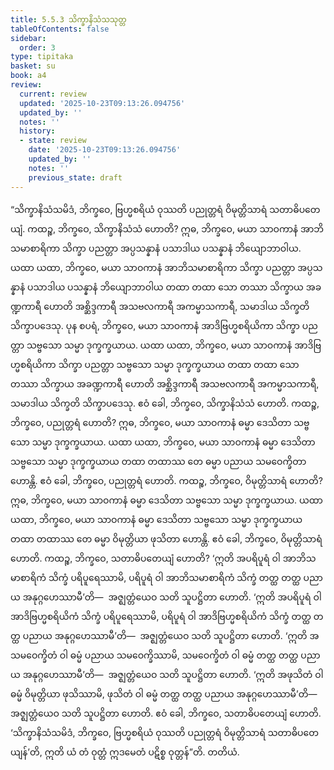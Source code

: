 ```yaml
---
title: 5.5.3 သိက္ခာနိသံသသုတ္တ
tableOfContents: false
sidebar:
  order: 3
type: tipitaka
basket: su
book: a4
review:
  current: review
  updated: '2025-10-23T09:13:26.094756'
  updated_by: ''
  notes: ''
  history:
  - state: review
    date: '2025-10-23T09:13:26.094756'
    updated_by: ''
    notes: ''
    previous_state: draft
---
```



<ReviewStatus review={frontmatter.review} showDetails={true} />

<HypothesisAnnotation frontmatter={frontmatter} />

<DynamicBreadcrumb />

<Division number="245" book="a4" e="ch" v="15" p="565">

<Paragraph number="1493" book="a4">
“သိက္ခာနိသံသမိဒံ, ဘိက္ခဝေ, ဗြဟ္မစရိယံ ဝုဿတိ ပညုတ္တရံ ဝိမုတ္တိသာရံ သတာဓိပတေယျံ. ကထဉ္စ, ဘိက္ခဝေ, သိက္ခာနိသံသံ ဟောတိ? ဣဓ, ဘိက္ခဝေ, မယာ သာဝကာနံ အာဘိသမာစာရိကာ သိက္ခာ ပညတ္တာ အပ္ပသန္နာနံ ပသာဒါယ ပသန္နာနံ ဘိယျောဘာဝါယ. ယထာ ယထာ, ဘိက္ခဝေ, မယာ သာဝကာနံ အာဘိသမာစာရိကာ သိက္ခာ ပညတ္တာ အပ္ပသန္နာနံ ပသာဒါယ ပသန္နာနံ ဘိယျောဘာဝါယ တထာ တထာ သော တဿာ သိက္ခာယ အခဏ္ဍကာရီ ဟောတိ အစ္ဆိဒ္ဒကာရီ အသဗလကာရီ အကမ္မာသကာရီ, သမာဒါယ သိက္ခတိ သိက္ခာပဒေသု.
</Paragraph>

<Paragraph number="1494" book="a4">
ပုန စပရံ, ဘိက္ခဝေ, မယာ သာဝကာနံ အာဒိဗြဟ္မစရိယိကာ သိက္ခာ ပညတ္တာ သဗ္ဗသော သမ္မာ ဒုက္ခက္ခယာယ. ယထာ ယထာ, ဘိက္ခဝေ, မယာ သာဝကာနံ အာဒိဗြဟ္မစရိယိကာ သိက္ခာ ပညတ္တာ သဗ္ဗသော သမ္မာ ဒုက္ခက္ခယာယ တထာ တထာ သော တဿာ သိက္ခာယ အခဏ္ဍကာရီ ဟောတိ အစ္ဆိဒ္ဒကာရီ အသဗလကာရီ အကမ္မာသကာရီ, သမာဒါယ သိက္ခတိ သိက္ခာပဒေသု. ဧဝံ ခေါ, ဘိက္ခဝေ, သိက္ခာနိသံသံ ဟောတိ.
</Paragraph>

<Paragraph number="1495" book="a4">
ကထဉ္စ, ဘိက္ခဝေ, ပညုတ္တရံ ဟောတိ? ဣဓ, ဘိက္ခဝေ, မယာ သာဝကာနံ ဓမ္မာ ဒေသိတာ သဗ္ဗသော သမ္မာ ဒုက္ခက္ခယာယ. ယထာ ယထာ, ဘိက္ခဝေ, မယာ သာဝကာနံ ဓမ္မာ ဒေသိတာ သဗ္ဗသော သမ္မာ ဒုက္ခက္ခယာယ တထာ တထာဿ တေ ဓမ္မာ ပညာယ သမဝေက္ခိတာ ဟောန္တိ. ဧဝံ ခေါ, ဘိက္ခဝေ, ပညုတ္တရံ ဟောတိ.
</Paragraph>

<Paragraph number="1496" book="a4">
ကထဉ္စ, ဘိက္ခဝေ, ဝိမုတ္တိသာရံ ဟောတိ? ဣဓ, ဘိက္ခဝေ, မယာ သာဝကာနံ ဓမ္မာ ဒေသိတာ သဗ္ဗသော သမ္မာ ဒုက္ခက္ခယာယ. ယထာ ယထာ, ဘိက္ခဝေ, မယာ သာဝကာနံ ဓမ္မာ ဒေသိတာ သဗ္ဗသော သမ္မာ ဒုက္ခက္ခယာယ တထာ တထာဿ တေ ဓမ္မာ ဝိမုတ္တိယာ ဖုသိတာ ဟောန္တိ. ဧဝံ ခေါ, ဘိက္ခဝေ, ဝိမုတ္တိသာရံ ဟောတိ.
</Paragraph>

<Paragraph number="1497" book="a4">
ကထဉ္စ, ဘိက္ခဝေ, သတာဓိပတေယျံ ဟောတိ? ‘ဣတိ အပရိပူရံ ဝါ အာဘိသမာစာရိကံ သိက္ခံ ပရိပူရေဿာမိ, ပရိပူရံ ဝါ အာဘိသမာစာရိကံ သိက္ခံ တတ္ထ တတ္ထ ပညာယ အနုဂ္ဂဟေဿာမီ’တိ—  အဇ္ဈတ္တံယေဝ သတိ သူပဋ္ဌိတာ ဟောတိ. ‘ဣတိ အပရိပူရံ ဝါ အာဒိဗြဟ္မစရိယိကံ သိက္ခံ ပရိပူရေဿာမိ, ပရိပူရံ ဝါ အာဒိဗြဟ္မစရိယိကံ သိက္ခံ တတ္ထ တတ္ထ ပညာယ အနုဂ္ဂဟေဿာမီ’တိ—  အဇ္ဈတ္တံယေဝ သတိ သူပဋ္ဌိတာ ဟောတိ. ‘ဣတိ အသမဝေက္ခိတံ ဝါ ဓမ္မံ ပညာယ သမဝေက္ခိဿာမိ, သမဝေက္ခိတံ ဝါ ဓမ္မံ တတ္ထ တတ္ထ ပညာယ အနုဂ္ဂဟေဿာမီ’တိ—  အဇ္ဈတ္တံယေဝ သတိ သူပဋ္ဌိတာ ဟောတိ. ‘ဣတိ အဖုသိတံ ဝါ ဓမ္မံ ဝိမုတ္တိယာ ဖုသိဿာမိ, ဖုသိတံ ဝါ ဓမ္မံ တတ္ထ တတ္ထ ပညာယ အနုဂ္ဂဟေဿာမီ’တိ—  အဇ္ဈတ္တံယေဝ သတိ သူပဋ္ဌိတာ ဟောတိ. ဧဝံ ခေါ, ဘိက္ခဝေ, သတာဓိပတေယျံ ဟောတိ. ‘သိက္ခာနိသံသမိဒံ, ဘိက္ခဝေ, ဗြဟ္မစရိယံ ဝုဿတိ ပညုတ္တရံ ဝိမုတ္တိသာရံ သတာဓိပတေယျန်’တိ, ဣတိ ယံ တံ ဝုတ္တံ ဣဒမေတံ ပဋိစ္စ ဝုတ္တန်”တိ.

</Paragraph>
</Division>

<Paragraph number="1498" type="center" book="a4">
တတိယံ.
</Paragraph>